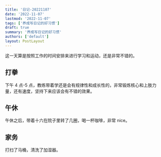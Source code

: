 ```yaml
---
title: '日记-20221107'
date: '2022-11-07'
lastmod: '2022-11-07'
tags: ['养成写日记的好习惯']
draft: true
summary: '养成写日记的好习惯'
authors: ['default']
layout: PostLayout
---
```


这一天算是按照工作的时间安排来进行学习和运动，还是非常不错的。

## 打拳

下午 4 点-5 点，教练带着学还是会有规律性和成长性的，非常锻炼核心和上肢力量，还有速度，坚持下来应该会有不错的效果。

## 午休

午休之后，带着十六在院子里转了几圈，喝一杯咖啡，非常 nice。

## 家务

打扫了马桶，清洗了加湿器。
